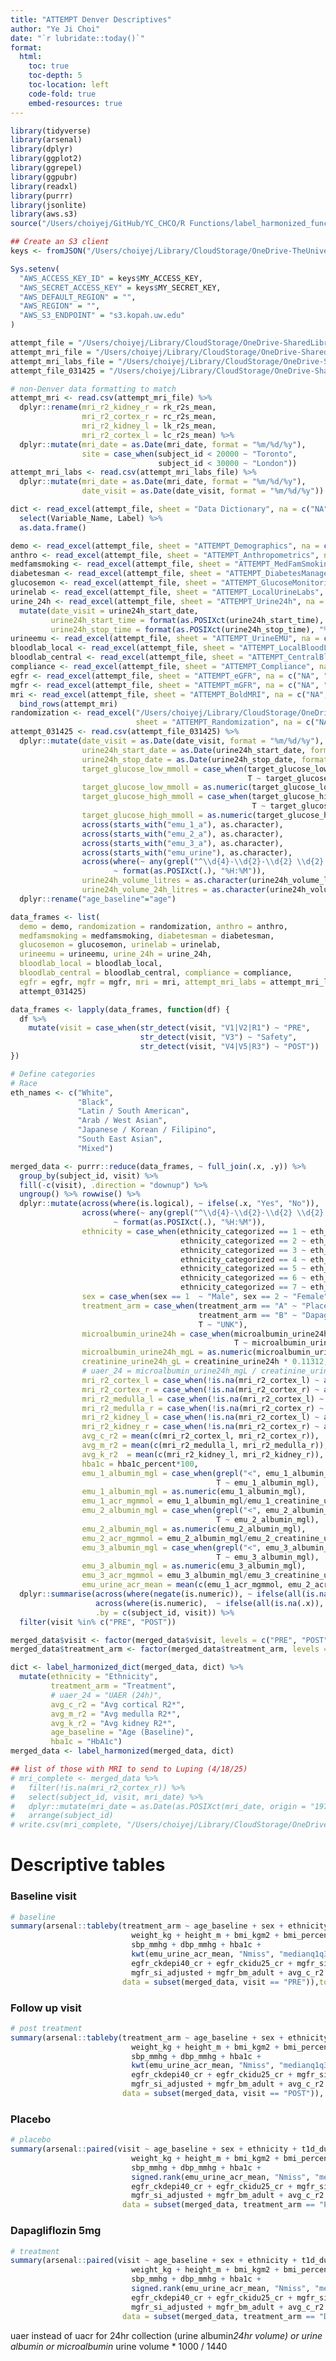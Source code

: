 ```yaml
---
title: "ATTEMPT Denver Descriptives"
author: "Ye Ji Choi"
date: "`r lubridate::today()`"
format: 
  html:
    toc: true
    toc-depth: 5
    toc-location: left
    code-fold: true
    embed-resources: true
---
```


```r
library(tidyverse)
library(arsenal)
library(dplyr)
library(ggplot2)
library(ggrepel)
library(ggpubr)
library(readxl)
library(purrr)
library(jsonlite)
library(aws.s3)
source("/Users/choiyej/GitHub/YC_CHCO/R Functions/label_harmonized_function.R")
```

```r
## Create an S3 client
keys <- fromJSON("/Users/choiyej/Library/CloudStorage/OneDrive-TheUniversityofColoradoDenver/Bjornstad Pyle Lab/keys.json")

Sys.setenv(
  "AWS_ACCESS_KEY_ID" = keys$MY_ACCESS_KEY,
  "AWS_SECRET_ACCESS_KEY" = keys$MY_SECRET_KEY,
  "AWS_DEFAULT_REGION" = "",
  "AWS_REGION" = "",
  "AWS_S3_ENDPOINT" = "s3.kopah.uw.edu"
)
```

```r
attempt_file = "/Users/choiyej/Library/CloudStorage/OneDrive-SharedLibraries-UW/Laura Pyle - Bjornstad/Biostatistics Core Shared Drive/ATTEMPT/Data Raw/ATTEMPT_AnalyticalDatasets_Denver.xlsx"
attempt_mri_file = "/Users/choiyej/Library/CloudStorage/OneDrive-SharedLibraries-UW/Laura Pyle - Bjornstad/Biostatistics Core Shared Drive/ATTEMPT/Data Raw/ATTEMPT_MRI_SK_LHSC_TorontoLondon.csv"
attempt_mri_labs_file = "/Users/choiyej/Library/CloudStorage/OneDrive-SharedLibraries-UW/Laura Pyle - Bjornstad/Biostatistics Core Shared Drive/ATTEMPT/Data Raw/ATTEMPT_MRI_HCT_SBP_TorontoLondon.csv"
attempt_file_031425 = "/Users/choiyej/Library/CloudStorage/OneDrive-SharedLibraries-UW/Laura Pyle - Bjornstad/Biostatistics Core Shared Drive/ATTEMPT/Data Raw/ATTEMPT_DenverDataRequest_20250314.csv"

# non-Denver data formatting to match
attempt_mri <- read.csv(attempt_mri_file) %>%
  dplyr::rename(mri_r2_kidney_r = rk_r2s_mean,
                mri_r2_cortex_r = rc_r2s_mean,
                mri_r2_kidney_l = lk_r2s_mean,
                mri_r2_cortex_l = lc_r2s_mean) %>%
  dplyr::mutate(mri_date = as.Date(mri_date, format = "%m/%d/%y"),
                site = case_when(subject_id < 20000 ~ "Toronto",
                                 subject_id < 30000 ~ "London"))
attempt_mri_labs <- read.csv(attempt_mri_labs_file) %>%
  dplyr::mutate(mri_date = as.Date(mri_date, format = "%m/%d/%y"),
                date_visit = as.Date(date_visit, format = "%m/%d/%y"))

dict <- read_excel(attempt_file, sheet = "Data Dictionary", na = c("NA", "")) %>%
  select(Variable_Name, Label) %>%
  as.data.frame() 

demo <- read_excel(attempt_file, sheet = "ATTEMPT_Demographics", na = c("NA", ""))
anthro <- read_excel(attempt_file, sheet = "ATTEMPT_Anthropometrics", na = c("NA", ""))
medfamsmoking <- read_excel(attempt_file, sheet = "ATTEMPT_MedFamSmokingHx", na = c("NA", ""))
diabetesman <- read_excel(attempt_file, sheet = "ATTEMPT_DiabetesManagement", na = c("NA", ""))
glucosemon <- read_excel(attempt_file, sheet = "ATTEMPT_GlucoseMonitoring", na = c("NA", ""))
urinelab <- read_excel(attempt_file, sheet = "ATTEMPT_LocalUrineLabs", na = c("NA", ""))
urine_24h <- read_excel(attempt_file, sheet = "ATTEMPT_Urine24h", na = c("NA", "")) %>%
  mutate(date_visit = urine24h_start_date,
         urine24h_start_time = format(as.POSIXct(urine24h_start_time), "%H:%M"),
         urine24h_stop_time = format(as.POSIXct(urine24h_stop_time), "%H:%M"))
urineemu <- read_excel(attempt_file, sheet = "ATTEMPT_UrineEMU", na = c("NA", ""))
bloodlab_local <- read_excel(attempt_file, sheet = "ATTEMPT_LocalBloodLabs", na = c("NA", ""))
bloodlab_central <- read_excel(attempt_file, sheet = "ATTEMPT_CentralBloodLabs", na = c("NA", ""))
compliance <- read_excel(attempt_file, sheet = "ATTEMPT_Compliance", na = c("NA", ""))
egfr <- read_excel(attempt_file, sheet = "ATTEMPT_eGFR", na = c("NA", ""))
mgfr <- read_excel(attempt_file, sheet = "ATTEMPT_mGFR", na = c("NA", ""))
mri <- read_excel(attempt_file, sheet = "ATTEMPT_BoldMRI", na = c("NA", "")) %>%
  bind_rows(attempt_mri)
randomization <- read_excel("/Users/choiyej/Library/CloudStorage/OneDrive-SharedLibraries-UW/Laura Pyle - Bjornstad/Biostatistics Core Shared Drive/ATTEMPT/Data Raw/ATTEMPT_Randomization_Denver.xlsx",
                            sheet = "ATTEMPT_Randomization", na = c("NA", ""))
attempt_031425 <- read.csv(attempt_file_031425) %>%
  dplyr::mutate(date_visit = as.Date(date_visit, format = "%m/%d/%y"),
                urine24h_start_date = as.Date(urine24h_start_date, format = "%m/%d/%y"),
                urine24h_stop_date = as.Date(urine24h_stop_date, format = "%m/%d/%y"),
                target_glucose_low_mmoll = case_when(target_glucose_low_mmoll == "<10"  ~ "10",
                                                     T ~ target_glucose_low_mmoll),
                target_glucose_low_mmoll = as.numeric(target_glucose_low_mmoll),
                target_glucose_high_mmoll = case_when(target_glucose_high_mmoll == "<10"  ~ "10",
                                                      T ~ target_glucose_high_mmoll),
                target_glucose_high_mmoll = as.numeric(target_glucose_high_mmoll), 
                across(starts_with("emu_1_a"), as.character),
                across(starts_with("emu_2_a"), as.character),
                across(starts_with("emu_3_a"), as.character),
                across(starts_with("emu_urine"), as.character),
                across(where(~ any(grepl("^\\d{4}-\\d{2}-\\d{2} \\d{2}:\\d{2}:\\d{2}$", .))), 
                       ~ format(as.POSIXct(.), "%H:%M")),
                urine24h_volume_litres = as.character(urine24h_volume_litres),
                urine24h_volume_24h_litres = as.character(urine24h_volume_24h_litres)) %>%
  dplyr::rename("age_baseline"="age")

data_frames <- list(
  demo = demo, randomization = randomization, anthro = anthro, 
  medfamsmoking = medfamsmoking, diabetesman = diabetesman, 
  glucosemon = glucosemon, urinelab = urinelab, 
  urineemu = urineemu, urine_24h = urine_24h, 
  bloodlab_local = bloodlab_local, 
  bloodlab_central = bloodlab_central, compliance = compliance, 
  egfr = egfr, mgfr = mgfr, mri = mri, attempt_mri_labs = attempt_mri_labs,
  attempt_031425)

data_frames <- lapply(data_frames, function(df) {
  df %>%
    mutate(visit = case_when(str_detect(visit, "V1|V2|R1") ~ "PRE",
                             str_detect(visit, "V3") ~ "Safety",
                             str_detect(visit, "V4|V5|R3") ~ "POST"))
})


```

```r
# Define categories
# Race
eth_names <- c("White",
               "Black",
               "Latin / South American",
               "Arab / West Asian",
               "Japanese / Korean / Filipino",
               "South East Asian",
               "Mixed")

merged_data <- purrr::reduce(data_frames, ~ full_join(.x, .y)) %>%
  group_by(subject_id, visit) %>%
  fill(-c(visit), .direction = "downup") %>%
  ungroup() %>% rowwise() %>%
  dplyr::mutate(across(where(is.logical), ~ ifelse(.x, "Yes", "No")),
                across(where(~ any(grepl("^\\d{4}-\\d{2}-\\d{2} \\d{2}:\\d{2}:\\d{2}$", .))), 
                       ~ format(as.POSIXct(.), "%H:%M")),
                ethnicity = case_when(ethnicity_categorized == 1 ~ eth_names[1], 
                                      ethnicity_categorized == 2 ~ eth_names[2],
                                      ethnicity_categorized == 3 ~ eth_names[3], 
                                      ethnicity_categorized == 4 ~ eth_names[4], 
                                      ethnicity_categorized == 5 ~ eth_names[5], 
                                      ethnicity_categorized == 6 ~ eth_names[6], 
                                      ethnicity_categorized == 7 ~ eth_names[7]),
                sex = case_when(sex == 1  ~ "Male", sex == 2 ~ "Female"),
                treatment_arm = case_when(treatment_arm == "A" ~ "Placebo",
                                          treatment_arm == "B" ~ "Dapagliflozin 5mg",
                                          T ~ "UNK"),
                microalbumin_urine24h = case_when(microalbumin_urine24h == "< 5"  ~ "2.5",
                                                  T ~ microalbumin_urine24h),
                microalbumin_urine24h_mgL = as.numeric(microalbumin_urine24h) * 1000,
                creatinine_urine24h_gL = creatinine_urine24h * 0.11312,
                # uaer_24 = microalbumin_urine24h_mgL / creatinine_urine24h_gL,
                mri_r2_cortex_l = case_when(!is.na(mri_r2_cortex_l) ~ as.numeric(mri_r2_cortex_l)),
                mri_r2_cortex_r = case_when(!is.na(mri_r2_cortex_r) ~ as.numeric(mri_r2_cortex_r)),
                mri_r2_medulla_l = case_when(!is.na(mri_r2_cortex_l) ~ as.numeric(mri_r2_medulla_l)),
                mri_r2_medulla_r = case_when(!is.na(mri_r2_cortex_r) ~ as.numeric(mri_r2_medulla_r)),
                mri_r2_kidney_l = case_when(!is.na(mri_r2_cortex_l) ~ as.numeric(mri_r2_kidney_l)),
                mri_r2_kidney_r = case_when(!is.na(mri_r2_cortex_r) ~ as.numeric(mri_r2_kidney_r)),
                avg_c_r2 = mean(c(mri_r2_cortex_l, mri_r2_cortex_r)),
                avg_m_r2 = mean(c(mri_r2_medulla_l, mri_r2_medulla_r)),
                avg_k_r2  = mean(c(mri_r2_kidney_l, mri_r2_kidney_r)),
                hba1c = hba1c_percent*100,
                emu_1_albumin_mgl = case_when(grepl("<", emu_1_albumin_mgl) ~ "2.5",
                                              T ~ emu_1_albumin_mgl),
                emu_1_albumin_mgl = as.numeric(emu_1_albumin_mgl), 
                emu_1_acr_mgmmol = emu_1_albumin_mgl/emu_1_creatinine_umoll*1000,
                emu_2_albumin_mgl = case_when(grepl("<", emu_2_albumin_mgl) ~ "2.5",
                                              T ~ emu_2_albumin_mgl),
                emu_2_albumin_mgl = as.numeric(emu_2_albumin_mgl), 
                emu_2_acr_mgmmol = emu_2_albumin_mgl/emu_2_creatinine_umoll*1000,
                emu_3_albumin_mgl = case_when(grepl("<", emu_3_albumin_mgl) ~ "2.5",
                                              T ~ emu_3_albumin_mgl),
                emu_3_albumin_mgl = as.numeric(emu_3_albumin_mgl), 
                emu_3_acr_mgmmol = emu_3_albumin_mgl/emu_3_creatinine_umoll*1000,
                emu_urine_acr_mean = mean(c(emu_1_acr_mgmmol, emu_2_acr_mgmmol, emu_3_acr_mgmmol))) %>% ungroup() %>%
  dplyr::summarise(across(where(negate(is.numeric)), ~ ifelse(all(is.na(.x)), NA, last(na.omit(.x)))),
                   across(where(is.numeric),  ~ ifelse(all(is.na(.x)), NA_real_, mean(.x, na.rm = TRUE))),
                   .by = c(subject_id, visit)) %>%
  filter(visit %in% c("PRE", "POST"))

merged_data$visit <- factor(merged_data$visit, levels = c("PRE", "POST"))
merged_data$treatment_arm <- factor(merged_data$treatment_arm, levels = c("Placebo", "Dapagliflozin 5mg", "UNK"))

dict <- label_harmonized_dict(merged_data, dict) %>%
  mutate(ethnicity = "Ethnicity",
         treatment_arm = "Treatment",
         # uaer_24 = "UAER (24h)",
         avg_c_r2 = "Avg cortical R2*",
         avg_m_r2 = "Avg medulla R2*",
         avg_k_r2 = "Avg kidney R2*",
         age_baseline = "Age (Baseline)",
         hba1c = "HbA1c")
merged_data <- label_harmonized(merged_data, dict)

## list of those with MRI to send to Luping (4/18/25)
# mri_complete <- merged_data %>%
#   filter(!is.na(mri_r2_cortex_r)) %>%
#   select(subject_id, visit, mri_date) %>%
#   dplyr::mutate(mri_date = as.Date(as.POSIXct(mri_date, origin = "1970-01-01", tz = "UTC"))) %>%
#   arrange(subject_id)
# write.csv(mri_complete, "/Users/choiyej/Library/CloudStorage/OneDrive-SharedLibraries-UW/Laura Pyle - Bjornstad/Biostatistics Core Shared Drive/ATTEMPT/Data Clean/attempt_list_of_mri_ids.csv", row.names = F)
```

# Descriptive tables

### Baseline visit
```r
# baseline
summary(arsenal::tableby(treatment_arm ~ age_baseline + sex + ethnicity + t1d_duration +
                           weight_kg + height_m + bmi_kgm2 + bmi_percentile + 
                           sbp_mmhg	+ dbp_mmhg + hba1c + 
                           kwt(emu_urine_acr_mean, "Nmiss", "medianq1q3", "range") + 
                           egfr_ckdepi40_cr + egfr_ckidu25_cr + mgfr_si + 
                           mgfr_si_adjusted + mgfr_bm_adult + avg_c_r2 + avg_m_r2 + avg_k_r2,  
                         data = subset(merged_data, visit == "PRE")),total = F)
```

### Follow up visit
```r
# post treatment
summary(arsenal::tableby(treatment_arm ~ age_baseline + sex + ethnicity + t1d_duration +
                           weight_kg + height_m + bmi_kgm2 + bmi_percentile + 
                           sbp_mmhg	+ dbp_mmhg + hba1c + 
                           kwt(emu_urine_acr_mean, "Nmiss", "medianq1q3", "range") + 
                           egfr_ckdepi40_cr + egfr_ckidu25_cr + mgfr_si + 
                           mgfr_si_adjusted + mgfr_bm_adult + avg_c_r2 + avg_m_r2 + avg_k_r2,  
                         data = subset(merged_data, visit == "POST")), total = F)
```

### Placebo
```r
# placebo
summary(arsenal::paired(visit ~ age_baseline + sex + ethnicity + t1d_duration +
                           weight_kg + height_m + bmi_kgm2 + bmi_percentile + 
                           sbp_mmhg	+ dbp_mmhg + hba1c + 
                           signed.rank(emu_urine_acr_mean, "Nmiss", "medianq1q3", "range") + 
                           egfr_ckdepi40_cr + egfr_ckidu25_cr + mgfr_si + 
                           mgfr_si_adjusted + mgfr_bm_adult + avg_c_r2 + avg_m_r2 + avg_k_r2,  
                         data = subset(merged_data, treatment_arm == "Placebo"), id = subject_id), total = F)
```

### Dapagliflozin 5mg
```r
# treatment
summary(arsenal::paired(visit ~ age_baseline + sex + ethnicity + t1d_duration +
                           weight_kg + height_m + bmi_kgm2 + bmi_percentile + 
                           sbp_mmhg	+ dbp_mmhg + hba1c + 
                           signed.rank(emu_urine_acr_mean, "Nmiss", "medianq1q3", "range") + 
                           egfr_ckdepi40_cr + egfr_ckidu25_cr + mgfr_si + 
                           mgfr_si_adjusted + mgfr_bm_adult + avg_c_r2 + avg_m_r2 + avg_k_r2,  
                         data = subset(merged_data, treatment_arm == "Dapagliflozin 5mg"), id = subject_id), total = F)
```


uaer instead of uacr for 24hr collection (urine albumin*24hr volume) 
  or urine albumin or microalbumin* urine volume * 1000 / 1440
